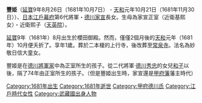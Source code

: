 {{unreferenced|time=2010-07-04T13:31:45+00:00}}
'''豐姫'''（[[延寶|延寶]]9年8月26日（1681年10月7日） - [[天和_(日本)|天和]]元年10月21日（1681年11月30日））、[[日本|日本]][[江戶幕府|江戶幕府]]第6代將軍・[[德川家宣|德川家宣]]長女。生母為家宣正室（近衛基熙女）・近衛熙子（[[天英院|天英院]]）。

[[延寶|延寶]]9年（1681年）8月出生於櫻田御殿。然而，僅僅2個月後的[[天和_(日本)|天和]]元年（1681年）10月便夭折了。享年1歲。葬於二本榎的上行寺，後改葬至[[常泉寺|常泉寺]]。法名為妙敬日信大童女。

豐姬是在[[德川將軍家|德川將軍家]]中為正室所生的孩子。從二代將軍‧[[德川秀忠|德川秀忠]]的女兒[[德川和子|和子]]以後，隔了74年由正室所生的孩子。（但是豐姬出生時，家宣還是[[甲府藩|甲府藩]]藩主時代）

{{Japan-bio-stub}}
[[Category:1681年出生|Category:1681年出生]]
[[Category:1681年逝世|Category:1681年逝世]]
[[Category:甲府德川氏|Category:甲府德川氏]]
[[Category:江戶時代女性|Category:江戶時代女性]]
[[Category:武藏國出身人物|Category:武藏國出身人物]]